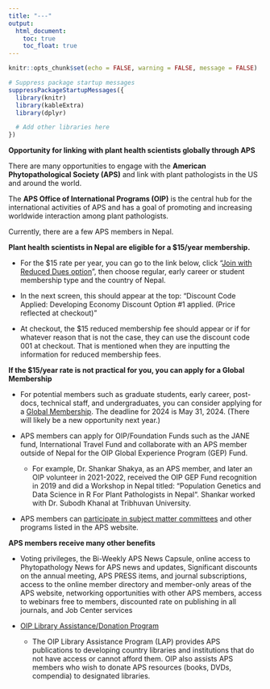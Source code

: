 ```yaml
---
title: "---"
output:
  html_document:
    toc: true
    toc_float: true
---
```


```r
knitr::opts_chunk$set(echo = FALSE, warning = FALSE, message = FALSE)

# Suppress package startup messages
suppressPackageStartupMessages({
  library(knitr)
  library(kableExtra)
  library(dplyr)

  # Add other libraries here
})

```


**Opportunity for linking with plant health scientists globally through APS**
 
There are many opportunities to engage with the **American Phytopathological Society (APS)** and link with plant pathologists in the US and around the world.

The **APS Office of International Programs (OIP)** is the central hub for the international activities of APS and has a goal of promoting and increasing worldwide interaction among plant pathologists.

Currently, there are a few APS members in Nepal.
 
**Plant health scientists in Nepal are eligible for a $15/year membership.**

  - For the $15 rate per year, you can go to the link below, click "[Join with Reduced Dues option](https://www.apsnet.org/members/community/join/Pages/DEDiscount.aspx)", then choose regular, early career or student membership type and the country of Nepal.
  
  - In the next screen, this should appear at the top: “Discount Code Applied: Developing Economy Discount Option #1 applied. (Price reflected at checkout)”
  
  - At checkout, the $15 reduced membership fee should appear or if for whatever reason that is not the case, they can use the discount code 001 at checkout. That is mentioned when they are inputting the information for reduced membership fees.


**If the $15/year rate is not practical for you, you can apply for a Global Membership**

  - For potential members such as graduate students, early career, post-docs, technical staff, and undergraduates, you can consider applying for a [Global Membership](	https://www.apsnet.org/members/engagement/oip/Pages/GlobalMembership.aspx ). The deadline for 2024 is May 31, 2024. (There will likely be a new opportunity next year.)
  
  - APS members can apply for OIP/Foundation Funds such as the JANE fund, International Travel Fund and collaborate with an APS member outside of Nepal for the OIP Global Experience Program (GEP) Fund.  
 
    - For example, Dr. Shankar Shakya, as an APS member, and later an OIP volunteer in 2021-2022, received the OIP GEP Fund recognition in 2019 and did a Workshop in Nepal titled: “Population Genetics and Data Science in R For Plant Pathologists in Nepal“.  Shankar worked with Dr. Subodh Khanal at Tribhuvan University. 

  - APS members can [participate in subject matter committees](https://www.apsnet.org/members/leadership/apsleadership/Pages/default.aspx) and other programs listed in the APS website. 

 
**APS members receive many other benefits **

  - Voting privileges, the Bi-Weekly APS News Capsule, online access to Phytopathology News for APS news and updates, Significant discounts on the annual meeting, APS PRESS items, and journal subscriptions, access to the online member directory and member-only areas of the APS website, networking opportunities with other APS members, access to webinars free to members, discounted rate on publishing in all journals, and Job Center services
  
  - [OIP Library Assistance/Donation Program](https://www.apsnet.org/members/engagement/oip/Pages/LibraryDonationProgram.aspx)
  
    - The OIP Library Assistance Program (LAP) provides APS publications to developing country libraries and institutions that do not have access or cannot afford them. OIP also assists APS members who wish to donate APS resources (books, DVDs, compendia) to designated libraries.
 



